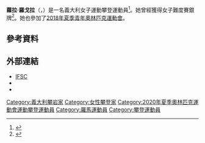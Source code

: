 {{Infobox sportsperson
| name = 蘿拉·羅戈拉<br />''Laura Rogora''
| image = Laura Rogora WCh 2018.jpg
| image_size = 
| caption = 羅戈拉參加{{link-en|2018年世界攀岩錦標賽|2018 IFSC Climbing World Championships}}
| full_name = 
| birth_date = {{birth date and age|2001|4|28|df=y}}
| birth_place = {{ITA}}[[羅馬|羅馬]]
| death_date = 
| death_place = 
| residence = 
| height = {{height|m=1.53}}
| weight = 
| country = {{ITA}}
| sport = [[運動攀登|運動攀登]]
| event = 
| collegeteam = 
| club = {{link-it|義大利運動攀登協會|Federazione Arrampicata Sportiva Italiana}}
| coach = 
| medaltemplates = 
{{MedalSport|女子[[運動攀登|運動攀登]]}}
{{MedalCountry|{{ITA}}}}
{{MedalCompetition|{{link-en|歐洲攀岩錦標賽|IFSC Climbing European Championships}}}}
{{MedalSilver|{{link-pl|2019年歐洲攀岩錦標賽|Mistrzostwa Europy we Wspinaczce Sportowej 2019|2019年 愛丁堡}}|難度賽}}
{{MedalCompetition|世界青年攀岩錦標賽}}
{{MedalGold|2019年 阿爾科|難度賽}}
{{MedalGold|2019年 阿爾科|抱石賽}}
{{MedalGold|2019年 阿爾科|全能賽}}
{{MedalCompetition|世界青少年攀岩錦標賽}}
{{MedalGold|2018年 莫斯科|抱石賽}}
{{MedalCompetition|歐洲青少年攀岩錦標賽}}
{{MedalSilver|2018年 伊姆斯特|難度賽}}
{{MedalCompetition|世界少年攀岩錦標賽}}
{{MedalBronze|2015年 阿爾科|難度賽}}
{{MedalBronze|2015年 阿爾科|全能賽}}
{{MedalBronze|2016年 廣州|難度賽}}
{{MedalBronze|2016年 廣州|全能賽}}
{{MedalCompetition|歐洲少年攀岩錦標賽}}
{{MedalGold|2016年 米特爾多夫|難度賽}}
{{MedalSilver|2016年 倫根弗爾德|抱石賽}}
| show-medals = yes
}}
'''蘿拉·羅戈拉'''（{{lang-it|'''Laura Rogora'''}}，{{bd|2001年|4月28日||catIdx=Rogora, Laura}}）是一名義大利女子運動攀登運動員<ref>{{Cite web|url=https://www.planetmountain.com/it/notizie/arrampicata/laura-rogora-9a-in-giornata-la-prophetie-des-grenouilles-rocher-des-brumes.html|title=Laura Rogora da 9a in giornata con La Prophétie des Grenouilles a Rocher des Brumes|publisher=PlanetMountain.com|language=it|date=2020-08-25|access-date=2020-09-13|archive-date=2020-08-29|archive-url=https://web.archive.org/web/20200829143542/https://www.planetmountain.com/it/notizie/arrampicata/laura-rogora-9a-in-giornata-la-prophetie-des-grenouilles-rocher-des-brumes.html|dead-url=no}}</ref>。她曾經獲得{{link-pl|2019年歐洲攀岩錦標賽|Mistrzostwa Europy we Wspinaczce Sportowej 2019}}女子難度賽銀牌<ref>{{Cite web|url=https://www.sport24h.it/coppa-del-mondo-lead-per-laura-rogora-1-successo-a-briancon/|title=Coppa del Mondo Lead – Per Laura Rogora 1^ successo a Briançon|publisher=sport24h.it|language=it|date=2020-08-23|access-date=2020-09-13|archive-date=2021-01-17|archive-url=https://web.archive.org/web/20210117120631/https://www.sport24h.it/coppa-del-mondo-lead-per-laura-rogora-1-successo-a-briancon/|dead-url=no}}</ref>。她也參加了[[2018年夏季青年奧林匹克運動會|2018年夏季青年奧林匹克運動會]]。

== 參考資料 ==
{{Reflist}}

== 外部連結 ==
* [https://www.ifsc-climbing.org/index.php?option=com_ifsc&view=athlete&id=13189 IFSC] {{Wayback|url=https://www.ifsc-climbing.org/index.php?option=com_ifsc&view=athlete&id=13189 |date=20200715132453 }} {{en icon}}
* {{Facebook|Laura-Rogora-800063196848677}}
* {{Instagram|laura.rogora}}

{{DEFAULTSORT:Rogora, Laura}}
[[Category:義大利攀岩家|Category:義大利攀岩家]]
[[Category:女性攀登家|Category:女性攀登家]]
[[Category:2020年夏季奧林匹克運動會運動攀登運動員|Category:2020年夏季奧林匹克運動會運動攀登運動員]]
[[Category:羅馬運動員|Category:羅馬運動員]]
[[Category:攀登運動員|Category:攀登運動員]]